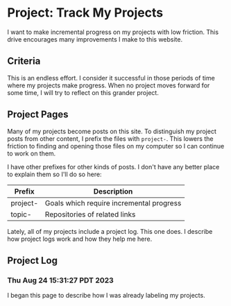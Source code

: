 # Project: Track My Projects

I want to make incremental progress on my projects with low friction. This drive encourages many <Link slug="improve-this-website">improvements I make to this website</Link>. 

## Criteria

This is an endless effort. I consider it successful in those periods of time where my projects make progress. When no project moves forward for some time, I will try to reflect on this grander project.

## Project Pages

Many of my projects become posts on this site. To distinguish my project posts from other content, I prefix the files with `project-`. This lowers the friction to finding and opening those files on my computer so I can continue to work on them.

I have other prefixes for other kinds of posts. I don't have any better place to explain them so I'll do so here:

| Prefix   | Description                              |
|----------|------------------------------------------|
| project- | Goals which require incremental progress |
| topic-   | Repositories of related links            |

Lately, all of my projects include a project log. This one does. I describe how project logs work and how they help me <Link slug="about-project-logs">here</Link>.

## Project Log

### Thu Aug 24 15:31:27 PDT 2023

I began this page to describe how I was already labeling my projects.
